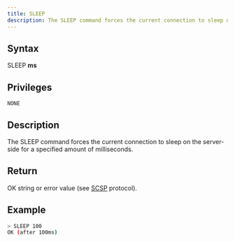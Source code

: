 ```yaml
---
title: SLEEP
description: The SLEEP command forces the current connection to sleep on the server-side for a specified amount of milliseconds
---
```


## Syntax

SLEEP **ms**

## Privileges

```
NONE
```

## Description

The SLEEP command forces the current connection to sleep on the server-side for a specified amount of milliseconds.

## Return

OK string or error value (see [SCSP](https://github.com/sqlitecloud/sdk/blob/master/PROTOCOL.md) protocol).

## Example

```bash
> SLEEP 100
OK (after 100ms)
```

